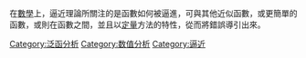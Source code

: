 在[[數學|數學]]上，逼近理論所關注的是函數如何被逼進，可與其他近似函數，或更簡單的函數，或則在函數之間，並且以[[定量|定量]]方法的特性，從而將錯誤導引出來。

[[Category:泛函分析|Category:泛函分析]]
[[Category:数值分析|Category:数值分析]]
[[Category:逼近|Category:逼近]]